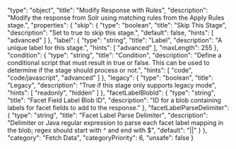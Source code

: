   "type": "object",
  "title": "Modify Response with Rules",
  "description": "Modify the response from Solr using matching rules from the Apply Rules stage.",
  "properties": {
    "skip": {
      "type": "boolean",
      "title": "Skip This Stage",
      "description": "Set to true to skip this stage.",
      "default": false,
      "hints": [
        "advanced"
      ]
    },
    "label": {
      "type": "string",
      "title": "Label",
      "description": "A unique label for this stage.",
      "hints": [
        "advanced"
      ],
      "maxLength": 255
    },
    "condition": {
      "type": "string",
      "title": "Condition",
      "description": "Define a conditional script that must result in true or false. This can be used to determine if the stage should process or not.",
      "hints": [
        "code",
        "code/javascript",
        "advanced"
      ]
    },
    "legacy": {
      "type": "boolean",
      "title": "Legacy",
      "description": "True if this stage only supports legacy mode",
      "hints": [
        "readonly",
        "hidden"
      ]
    },
    "facetLabelBlobId": {
      "type": "string",
      "title": "Facet Field Label Blob ID",
      "description": "ID for a blob containing labels for facet fields to add to the response."
    },
    "facetLabelParseDelimiter": {
      "type": "string",
      "title": "Facet Label Parse Delimiter",
      "description": "Delimiter or Java regular expression to parse each facet label mapping in the blob; regex should start with ^ and end with $",
      "default": "||"
    }
  },
  "category": "Fetch Data",
  "categoryPriority": 6,
  "unsafe": false
}
